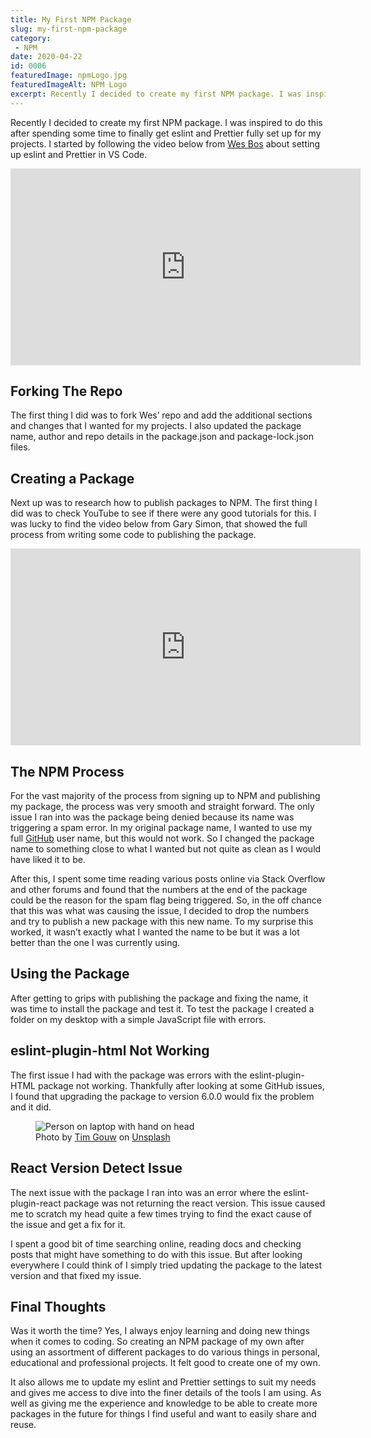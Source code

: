 ```yaml
---
title: My First NPM Package
slug: my-first-npm-package
category:
 - NPM
date: 2020-04-22
id: 0006
featuredImage: npmLogo.jpg
featuredImageAlt: NPM Logo
excerpt: Recently I decided to create my first NPM package. I was inspired to do this after spending some time to finally...
---
```


Recently I decided to create my first NPM package. I was inspired to do this after spending some time to finally get eslint and Prettier fully set up for my projects. I started by following the video below from <a href="https://wesbos.com/">Wes Bos</a> about setting up eslint and Prettier in VS Code.

<iframe width="560" height="315" src="https://www.youtube.com/embed/lHAeK8t94as" frameborder="0" allow="accelerometer; autoplay; encrypted-media; gyroscope; picture-in-picture" allowfullscreen></iframe>

<h2>Forking The Repo</h2>

The first thing I did was to fork Wes’ repo and add the additional sections and changes that I wanted for my projects. I also updated the package name, author and repo details in the package.json and package-lock.json files.

<h2>Creating a Package</h2>

Next up was to research how to publish packages to NPM. The first thing I did was to check YouTube to see if there were any good tutorials for this. I was lucky to find the video below from Gary Simon, that showed the full process from writing some code to publishing the package.

<iframe width="560" height="315" src="https://www.youtube.com/embed/4zzbNac6f6Q" frameborder="0" allow="accelerometer; autoplay; encrypted-media; gyroscope; picture-in-picture" allowfullscreen></iframe>

<h2>The NPM Process</h2>

For the vast majority of the process from signing up to NPM and publishing my package, the process was very smooth and straight forward. The only issue I ran into was the package being denied because its name was triggering a spam error. In my original package name, I wanted to use my full <a href="https://github.com/dantay0803">GitHub</a> user name, but this would not work. So I changed the package name to something close to what I wanted but not quite as clean as I would have liked it to be.

After this, I spent some time reading various posts online via Stack Overflow and other forums and found that the numbers at the end of the package could be the reason for the spam flag being triggered. So, in the off chance that this was what was causing the issue, I decided to drop the numbers and try to publish a new package with this new name. To my surprise this worked, it wasn’t exactly what I wanted the name to be but it was a lot better than the one I was currently using.

<h2>Using the Package</h2>

After getting to grips with publishing the package and fixing the name, it was time to install the package and test it. To test the package I created a folder on my desktop with a simple JavaScript file with errors.

<h2>eslint-plugin-html Not Working</h2>

The first issue I had with the package was errors with the eslint-plugin-HTML package not working. Thankfully after looking at some GitHub issues, I found that upgrading the package to version 6.0.0 would fix the problem and it did.

<figure>
  <img src="person-on-laptop-with-hand-on-head.jpg" alt="Person on laptop with hand on head" />
  <figcaption>Photo by <a href="https://unsplash.com/@punttim?utm_source=unsplash&utm_medium=referral&utm_content=creditCopyText">Tim Gouw</a> on <a href="https://unsplash.com/s/photos/problem?utm_source=unsplash&utm_medium=referral&utm_content=creditCopyText">Unsplash</a></figcaption>
</figure>

<h2>React Version Detect Issue</h2>

The next issue with the package I ran into was an error where the eslint-plugin-react package was not returning the react version. This issue caused me to scratch my head quite a few times trying to find the exact cause of the issue and get a fix for it.

I spent a good bit of time searching online, reading docs and checking posts that might have something to do with this issue. But after looking everywhere I could think of I simply tried updating the package to the latest version and that fixed my issue.

<h2>Final Thoughts</h2>

Was it worth the time? Yes, I always enjoy learning and doing new things when it comes to coding. So creating an NPM package of my own after using an assortment of different packages to do various things in personal, educational and professional projects. It felt good to create one of my own.

It also allows me to update my eslint and Prettier settings to suit my needs and gives me access to dive into the finer details of the tools I am using. As well as giving me the experience and knowledge to be able to create more packages in the future for things I find useful and want to easily share and reuse.
